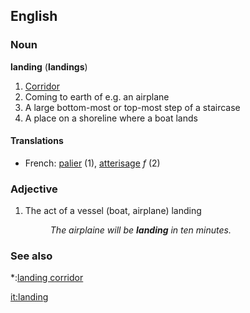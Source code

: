 ==English==

===Noun===
'''landing''' ('''landings''')
#[[Corridor]]
#Coming to earth of e.g. an airplane
#A large bottom-most or top-most step of a staircase
#A place on a shoreline where a boat lands

====Translations====
*French: [[palier]] (1), [[atterisage]] ''f'' (2)

===Adjective===
#The act of a vessel (boat, airplane) landing
#:''The airplaine will be '''landing''' in ten minutes.''

===See also===
*:[[landing corridor]]

[[it:landing]]